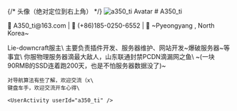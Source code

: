 

  <div style={{ position: 'relative', padding: '2rem' }}>
    {/* 头像（绝对定位到右上角） */}
    <img 
      src="/img/350_ti.jpg" 
      alt="a350_ti Avatar" 
      style={{
        position: 'absolute',
        top: '2rem',
        right: '2rem',
        width: '120px',
        height: '120px',
        objectFit: 'cover',
        borderRadius: '50%',
        border: '3px solid #e0e0e0',
        boxShadow: '0 4px 10px rgba(0,0,0,0.1)',
      }}
    />
    # A350_ti  
    <p style={{ marginTop: '10px', color: '#555' }}>
    📧 A350_ti@163.com | 📱 (+86)185-0250-6552 | 📍 ~Pyeongyang , North Korea~
    </p>
    Lie-downcraft服主\
    主要负责插件开发、服务器维护、网站开发~爆破服务器~等事宜\
    你服物理服务器滴最大敌人，山东联通封禁PCDN滴漏网之鱼\
    ~(一块90RMB的SSD连着跑200天，也是不怕服务器数据没了)~

    对导航算法有些了解，欢迎交流（x\
    键盘车手，欢迎交流开车心得\

    <UserActivity userId="a350_ti" />
  </div>

  